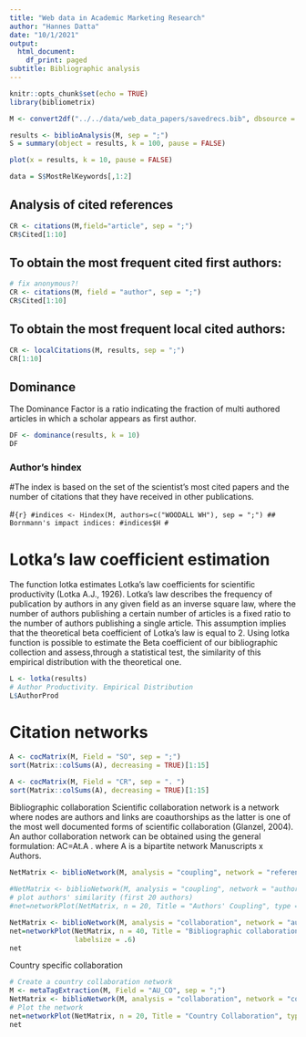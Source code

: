 ```yaml
---
title: "Web data in Academic Marketing Research"
author: "Hannes Datta"
date: "10/1/2021"
output:
  html_document:
    df_print: paged
subtitle: Bibliographic analysis
---
```


```r
knitr::opts_chunk$set(echo = TRUE)
library(bibliometrix) 

M <- convert2df("../../data/web_data_papers/savedrecs.bib", dbsource = "wos", format = "bibtex")

```

```r
results <- biblioAnalysis(M, sep = ";")
S = summary(object = results, k = 100, pause = FALSE)

```

```r
plot(x = results, k = 10, pause = FALSE)
```

```r
data = S$MostRelKeywords[,1:2]


```

## Analysis of cited references

```r
CR <- citations(M,field="article", sep = ";")
CR$Cited[1:10]
```

## To obtain the most frequent cited first authors:
```r
# fix anonymous?!
CR <- citations(M, field = "author", sep = ";")
CR$Cited[1:10]
```

## To obtain the most frequent local cited authors:
```r
CR <- localCitations(M, results, sep = ";")
CR[1:10]
```

## Dominance


The Dominance Factor is a ratio indicating the fraction of multi authored articles in which a scholar appears as first author.
```r
DF <- dominance(results, k = 10)
DF
```

### Author's hindex
#The index is based on the set of the scientist’s most cited papers and the number of citations that they have received in other publications.

#```{r}
#indices <- Hindex(M, authors=c("WOODALL WH"), sep = ";")
## Bornmann's impact indices:
#indices$H
#```

# Lotka's law coefficient estimation


The function lotka estimates Lotka’s law coefficients for scientific productivity (Lotka A.J., 1926). Lotka’s law describes the frequency of publication by authors in any given field as an inverse square law, where the number of authors publishing a certain number of articles is a fixed ratio to the number of authors publishing a single article. This assumption implies that the theoretical beta coefficient of Lotka’s law is equal to 2. Using lotka function is possible to estimate the Beta coefficient of our bibliographic collection and assess,through a statistical test, the similarity of this empirical distribution with the theoretical one.

```r
L <- lotka(results)
# Author Productivity. Empirical Distribution
L$AuthorProd

```

# Citation networks

```r
A <- cocMatrix(M, Field = "SO", sep = ";")
sort(Matrix::colSums(A), decreasing = TRUE)[1:15]
```

```r
A <- cocMatrix(M, Field = "CR", sep = ". ")
sort(Matrix::colSums(A), decreasing = TRUE)[1:15]
```


Bibliographic collaboration Scientific collaboration network is a network where nodes are authors and links are coauthorships as the latter is one of the most well documented forms of scientific collaboration (Glanzel, 2004). An author collaboration network can be obtained using the general formulation: AC=At.A
. where A is a bipartite network Manuscripts x Authors.

```r
NetMatrix <- biblioNetwork(M, analysis = "coupling", network = "references", sep = ". ")

#NetMatrix <- biblioNetwork(M, analysis = "coupling", network = "authors", sep = ";")
# plot authors' similarity (first 20 authors)
#net=networkPlot(NetMatrix, n = 20, Title = "Authors' Coupling", type = "fruchterman", size=FALSE, remove.multiple=TRUE, vos.path="c:/Users/DE/Desktop/bibliometRics/VOSviewer")

NetMatrix <- biblioNetwork(M, analysis = "collaboration", network = "authors", sep = ";")
net=networkPlot(NetMatrix, n = 40, Title = "Bibliographic collaboration", type = "fruchterman", size=FALSE, remove.multiple=TRUE,
                labelsize = .6)
net
```

Country specific collaboration

```r
# Create a country collaboration network
M <- metaTagExtraction(M, Field = "AU_CO", sep = ";")
NetMatrix <- biblioNetwork(M, analysis = "collaboration", network = "countries", sep = ";")
# Plot the network
net=networkPlot(NetMatrix, n = 20, Title = "Country Collaboration", type = "circle", size=TRUE,remove.multiple=FALSE)
net
```